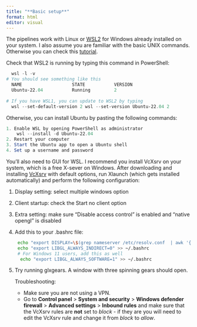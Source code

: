 ```yaml
---
title: "**Basic setup**"
format: html
editor: visual
---
```


The pipelines work with Linux or [WSL2](https://learn.microsoft.com/fr-fr/windows/wsl/install) for Windows already installed on your system. I also assume you are familiar with the basic UNIX commands. Otherwise you can check this [tutorial](https://andysbrainbook.readthedocs.io/en/latest/unix/Unix_Intro.html).

Check that WSL2 is running by typing this command in PowerShell:

``` powershell
  wsl -l -v 
# You should see something like this
  NAME                   STATE           VERSION
  Ubuntu-22.04           Running         2
  
# If you have WSL1, you can update to WSL2 by typing 
  wsl --set-default-version 2 wsl --set-version Ubuntu-22.04 2
```

Otherwise, you can install Ubuntu by pasting the following commands:

``` powershell
1. Enable WSL by opening PowerShell as administrator
    wsl --install -d Ubuntu-22.04
2. Restart your computer
3. Start the Ubuntu app to open a Ubuntu shell
4. Set up a username and password
```

You'll also need to GUI for WSL. I recommend you install VcXsrv on your system, which is a free X-sever on Windows. After downloading and installing [VcXsrv](https://sourceforge.net/projects/vcxsrv/) with default options, run Xlaunch (which gets installed automatically) and perform the following configuration:

1.  Display setting: select multiple windows option

2.  Client startup: check the Start no client option

3.  Extra setting: make sure "Disable access control" is enabled and "native opengl" is disabled

4.  Add this to your .bashrc file:

    ``` bash
     echo "export DISPLAY=\$(grep nameserver /etc/resolv.conf  | awk '{print \$2; exit}'):0" >> ~/.bashrc
     echo "export LIBGL_ALWAYS_INDIRECT=0" >> ~/.bashrc
     # For Windows 11 users, add this as well
      echo "export LIBGL_ALWAYS_SOFTWARE=1" >> ~/.bashrc
    ```

5.  Try running glxgears. A window with three spinning gears should open.

    Troubleshooting:

    -   Make sure you are not using a VPN.
    -   Go to **Control panel** \> **System and security** \> **Windows defender firewall** \> **Advanced settings** \> **Inbound rules** and make sure that the VcXsrv rules are **not** set to *block* - if they are you will need to edit the VcXsrv rule and change it from *block* to *allow*.
